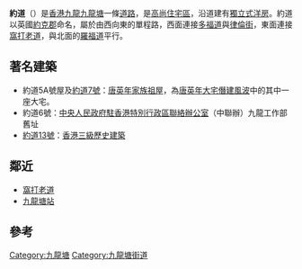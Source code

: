 {{noteTA|G1=UK Places}}
{{Otheruses|約道 (消歧義)}}
{{Infobox Hong Kong Road
|中文街道名稱=約道
|英文街道名稱=York Road
|圖片= File:York Road, Hong Kong 02.jpg
|圖片說明=
|圖片2=
|圖片說明2=
|隸屬幹線=
|路段總長度=0.2
|車速限制=
|行車線數量=單程兩線
|所在地區=[[九龍|九龍]][[九龍塘|九龍塘]]
|起點=[[多福道|多福道]]與[[律倫街|律倫街]]交界
|終點=[[窩打老道|窩打老道]]
|道路命名日期=
|行人專用區=
|命名文件=
|道路動工日期=
|道路興建計劃=
|道路舊名資料=
|道路封閉日期=
|通車日期=1930年代
}}
'''約道'''（{{lang-en|York Road}}）是[[香港|香港]][[九龍|九龍]][[九龍塘|九龍塘]]一條[[道路|道路]]，是[[高尚住宅區|高尚住宅區]]，沿道建有[[獨立式洋房|獨立式洋房]]。約道以英國[[約克郡|約克郡]]命名，屬於由西向東的單程路，西面連接[[多福道|多福道]]與[[律倫街|律倫街]]，東面連接[[窩打老道|窩打老道]]，與北面的[[羅福道|羅福道]]平行。

== 著名建築 ==
*約道5A號屋及[[約道7號|約道7號]]：[[唐英年|唐英年]][[家族|家族]][[祖屋|祖屋]]，為[[唐英年大宅僭建風波|唐英年大宅僭建風波]]中的其中一座大宅。
*約道6號：[[中央人民政府駐香港特別行政區聯絡辦公室|中央人民政府駐香港特別行政區聯絡辦公室]]（中聯辦）九龍工作部舊址
*[[約道13號|約道13號]]：[[香港三級歷史建築|香港三級歷史建築]]

== 鄰近 ==
*[[窩打老道|窩打老道]]
*[[九龍塘站_(香港)|九龍塘站]]

== 參考 ==
{{reflist}}
{{九龍塘街道}}

[[Category:九龍塘|Category:九龍塘]]
[[Category:九龍塘街道|Category:九龍塘街道]]